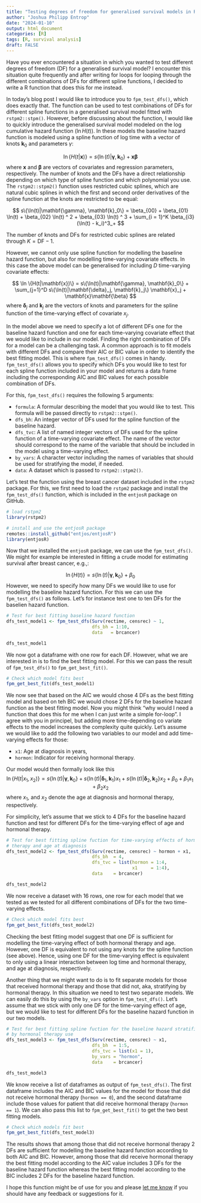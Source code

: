 ```yaml
---
title: "Testing degrees of freedom for generalised survival models in R"
author: "Joshua Philipp Entrop"
date: "2024-01-10"
output: html_document
categories: [R]
tags: [R, survival analysis]
draft: FALSE
---
```


Have you ever encountered a situation in which you wanted to test different degrees of freedom (DF) for a generalised survival model? I encounter this situation quite frequently and after writing for loops for looping through the different combinations of DFs for different spline functions, I decided to write a R function that does this for me instead.

In today's blog post I would like to introduce you to `fpm_test_dfs()`, which does exactly that. The function can be used to test combinations of DFs for different spline functions in a generalised survival model fitted with `rstpm2::stpm()`. However, before discussing about the function, I would like to quickly introduce the generalised survival model modeled on the log cumulative hazard function ($\ln H(t)$). In these models the baseline hazard function is modeled using a spline function of log time with a vector of knots $\mathbf{k}_0$ and parameters $\gamma$:

$$
\ln \{H(t|\mathbf{x})\} = s\{\ln(t)|\mathbf{\gamma}, \mathbf{k}_0\} + \mathbf{x}\mathbf{\beta}
$$
where $\mathbf{x}$ and $\mathbf{\beta}$ are vectors of covariates and regression parameters, respectively. The number of knots and the DFs have a direct relationship depending on which type of spline function and which polynomial you use. The `rstpm2::stpm2()` function uses restricted cubic splines, which are natural cubic splines in which the first and second order derivatives of the spline function at the knots are restricted to be equal:

$$
s\{\ln(t)|\mathbf{\gamma}, \mathbf{k}_0\} = \beta_{00} + \beta_{01} \ln(t) + \beta_{02} \ln(t) ^ 2 + \beta_{03} \ln(t) ^ 3 + \sum_{i = 1}^K \beta_{i3} (\ln(t) - k_i)^3_+
$$

The number of knots and DFs for restricted cubic splines are related through $K = \text{DF} - 1$.

However, we cannot only use spline function for modelling the baseline hazard function, but also for modelling time-varying covariate effects. In this case the above model can be generalised for including $D$ time-varying covariate effects:

$$
\ln \{H(t|\mathbf{x})\} = s\{\ln(t)|\mathbf{\gamma}, \mathbf{k}_0\} + \sum_{j=1}^D s\{\ln(t)|\mathbf{\delta}_j, \mathbf{k}_j\} \mathbf{x}_j + \mathbf{x}\mathbf{\beta}
$$
where $\mathbf{\delta}_j$ and $\mathbf{k}_j$ are the vectors of knots and parameters for the spline function of the time-varying effect of covariate $x_j$.

In the model above we need to specify a lot of different DFs one for the baseline hazard function and one for each time-varying covariate effect that we would like to include in our model. Finding the right combination of DFs for a model can be a challenging task. A common approach is to fit models with different DFs and compare their AIC or BIC value in order to identify the best fitting model. This is where `fpm_test_dfs()` comes in handy. `fpm_test_dfs()` allows you to specify which DFs you would like to test for each spline function included in your model and returns a data frame including the corresponding AIC and BIC values for each possible combination of DFs.

For this, `fpm_test_dfs()` requires the following 5 arguments:

- `formula`: A formular describing the model that you would like to test. This formula will be passed directly to `rstpm2::stpm()`.
- `dfs_bh`: An integer vector of DFs used for the spline function of the baseline hazard.
- `dfs_tvc`: A list of named integer vectors of DFs used for the spline function of a time-varying covariate effect. The name of the vector should correspond to the name of the variable that should be included in the model using a time-varying effect.
- `by_vars`: A character vector including the names of variables that should be used for stratifying the model, if needed.
- `data`: A dataset which is passed to `rstpm2::stpm2()`.

Let's test the function using the breast cancer dataset included in the `rstpm2` package. For this, we first need to load the `rstpm2` package and install the `fpm_test_dfs()` function, which is included in the `entjosR` package on GitHub.

```r
# load rstpm2
library(rstpm2)

# install and use the entjosR package
remotes::install_github("entjos/entjosR")
library(entjosR)

```

Now that we installed the `entjosR` package, we can use the `fpm_test_dfs()`. We might for example be interested in fitting a crude model for estimating survival after breast cancer, e.g.,:

$$
\ln \{H(t)\} = s\{\ln(t)|\mathbf{\gamma}, \mathbf{k}_0\} + \beta_0
$$
However, we need to specify how many DFs we would like to use for modelling the baseline hazard function. For this we can use the `fpm_test_dfs()` as follows. Let's for instance test one to ten DFs for the baselien hazard function.
```r
# Test for best fitting baseline hazard function
dfs_test_model1 <- fpm_test_dfs(Surv(rectime, censrec) ~ 1,
                                dfs_bh = 1:10,
                                data   = brcancer)

dfs_test_model1
```
We now got a dataframe with one row for each DF. However, what we are interested in is to find the best fitting model. For this we can pass the result of `fpm_test_dfs()` to `fpm_get_best_fit()`.

```r
# Check which model fits best
fpm_get_best_fit(dfs_test_model1)
```
We now see that based on the AIC we would chose 4 DFs as the best fitting model and based on teh BIC we would chose 2 DFs for the baseline hazard function as the best fitting model. Now you might think "why would I need a function that does this for me when I can just write a simple for-loop". I agree with you in principel, but adding more time-depending co variate effects to the model increases the complexity quite quickly. Let's assume we would like to add the following two variables to our model and add time-varying effects for those:

- `x1`: Age at diagnosis in years,
- `hormon`: Indicator for receiving hormonal therapy.

Our model would then formally look like this
$$
\ln \{H(t|x_1, x_2)\} = s\{\ln(t)|\mathbf{\gamma}, \mathbf{k}_0\} + s\{\ln(t)|\mathbf{\delta}_1, \mathbf{k}_1\} {x}_1 + s\{\ln(t)|\mathbf{\delta}_2, \mathbf{k}_2\} {x}_2 + \beta_0 + \beta_1 x_1 + \beta_2 x_2
$$
where $x_1$, and $x_2$ denote the age at diagnosis and hormonal therapy, respectively.

For simplicity, let's assume that we stick to 4 DFs for the baseline hazard function and test for different DFs for the time-varying effect of age and hormonal therapy.

```r
# Test for best fitting spline fuction for time-varying effects of hormonal
# therapy and age at diagnosis
dfs_test_model2 <- fpm_test_dfs(Surv(rectime, censrec) ~ hormon + x1,
                                dfs_bh  = 4,
                                dfs_tvc = list(hormon = 1:4,
                                               x1     = 1:4),
                                data    = brcancer)

dfs_test_model2
```
We now receive a dataset with 16 rows, one row for each model that we tested as we tested for all different combinations of DFs for the two time-varying effects.

```r
# Check which model fits best
fpm_get_best_fit(dfs_test_model2)
```
Checking the best fitting model suggest that one DF is sufficient for modelling the time-varying effect of both hormonal therapy and age. However, one DF is equivalent to not using any knots for the spline function (see above). Hence, using one DF for the time-varying effect is equivalent to only using a linear interaction between log time and hormonal therapy, and age at diagnosis, respectively.

Another thing that we might want to do is to fit separate models for those that received hormonal therapy and those that did not, aka, stratifying by hormonal therapy. In this situation we need to test two separate models. We can easily do this by using the `by_vars` option in `fpm_test_dfs()`. Let's assume that we stick with only one DF for the time-varying effect of age, but we would like to test for different DFs for the baseline hazard function in our two models.

```r
# Test for best fitting spline fuction for the baseline hazard stratified
# by hormonal therapy use
dfs_test_model3 <- fpm_test_dfs(Surv(rectime, censrec) ~ x1,
                                dfs_bh  = 1:5,
                                dfs_tvc = list(x1 = 1),
                                by_vars = "hormon",
                                data    = brcancer)

dfs_test_model3
```
We know receive a list of dataframes as output of `fpm_test_dfs()`. The first dataframe includes the AIC and BIC values for the model for those that did not receive hormonal therapy (`hormon == 0`), and the second dataframe include those values for patient that did receive hormonal therapy (`hormon == 1`). We can also pass this list to `fpm_get_best_fit()` to get the two best fitting models.

```r
# Check which models fit best
fpm_get_best_fit(dfs_test_model3)
```

The results shows that among those that did not receive hormonal therapy 2 DFs are sufficient for modelling the baseline hazard function according to both AIC and BIC. However, among those that did receive hormonal therapy the best fitting model according to the AIC value includes 3 DFs for the baseline hazard function whereas the best fitting model according to the BIC includes 2 DFs for the baseline hazard function.

I hope this function might be of use for you and please [let me know](mailto:joshuaentrop@posteo.de) if you should have any feedback or suggestions for it.
